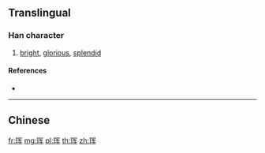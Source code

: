 {{character info/new}}
{{also|琿}}
==Translingual==

===Han character===
{{Han char|rn=96|rad=玉|as=06|sn=10|four=|canj=MGBKQ|ids=⿰𤣩军}}

# [[bright]], [[glorious]], [[splendid]]

====References====
* {{Han ref|kx=0732.021|hdz=21114.020|uh=73F2|ud=29682}}

----

==Chinese==
{{zh-see|琿}}

[[fr:珲]]
[[mg:珲]]
[[pl:珲]]
[[th:珲]]
[[zh:珲]]